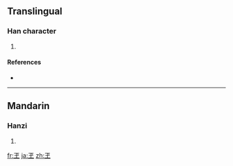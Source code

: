 ==Translingual==

===Han character===
{{Han char|rn=96|rad=玉|as=00|sn=5|four=1010<sub>4</sub>|canj=一土戈 (MGI), XXX一土 (XXXMG)}}

# {{defn|Han|sort=玉00}}

====References====
* {{Han ref|kx=0727.010|dkj=20822|hdz=21101.020|uh=738A|ud=29578|bh=C9A7|bd=51623}}

----

==Mandarin==

===Hanzi===
{{cmn-hanzi|pin=[[sù]] ([[su4]])|wg=su<sup>4</sup>}}

# {{defn|Mandarin|sort=玉00}}

[[fr:玊]]
[[ja:玊]]
[[zh:玊]]